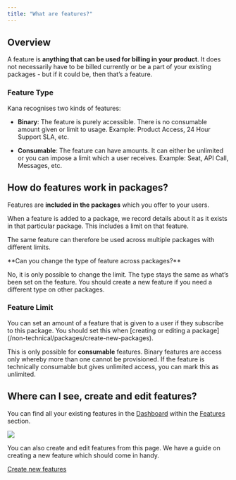 ```yaml
---
title: "What are features?"
---
```


## Overview

A feature is **anything that can be used for billing in your product**. It does not necessarily have to be billed currently or be a part of your existing packages - but if it could be, then that’s a feature.

### Feature Type

Kana recognises two kinds of features:

- **Binary**: The feature is purely accessible. There is no consumable amount given or limit to usage. Example: Product Access, 24 Hour Support SLA, etc.

- **Consumable**: The feature can have amounts. It can either be unlimited or you can impose a limit which a user receives. Example: Seat, API Call, Messages, etc.

## How do features work in packages?

Features are **included in the packages** which you offer to your users.

When a feature is added to a package, we record details about it as it exists in that particular package. This includes a limit on that feature.

The same feature can therefore be used across multiple packages with different limits.

<Note>
**Can you change the type of feature across packages?**

No, it is only possible to change the limit. The type stays the same as what’s been set on the feature. You should create a new feature if you need a different type on other packages.

</Note>

### Feature Limit

<Note>
You can set an amount of a feature that is given to a user if they subscribe to this package. You should set this when [creating or editing a package](/non-technical/packages/create-new-packages).

This is only possible for **consumable** features. Binary features are access only whereby more than one cannot be provisioned. If the feature is technically consumable but gives unlimited access, you can mark this as unlimited.

</Note>

## Where can I see, create and edit features?

You can find all your existing features in the [Dashboard](https://dashboard.usekana.com/) within the [Features](https://dashboard.usekana.com/features) section.

![](/images/non-technical/features/dashboard-deafures.png)

You can also create and edit features from this page. We have a guide on creating a new feature which should come in handy.

[Create new features](/non-technical/features/create-new-features)

